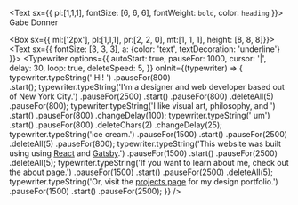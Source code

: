 


<!--https://npm.io/package/typewriter-effect -->

<Text sx={{ pl:[1,1,1], fontSize: [6, 6, 6], fontWeight: `bold`, color: `heading` }}>
  Gabe Donner
</Text>

<Box sx={{ ml:['2px'], pl:[1,1,1], pr:[2, 2, 0], mt:[1, 1, 1], height: [8, 8, 8]}}>
  <Text sx={{ fontSize: [3, 3, 3], a: {color: 'text', textDecoration: 'underline'} }}>
    <Typewriter
      options={{
          autoStart: true,
          pauseFor: 1000,
          cursor: '|',
          delay: 30,
          loop: true,
          deleteSpeed: 5,
        }}
      onInit={(typewriter) => {
        typewriter.typeString(' Hi! ')
          .pauseFor(800)  
          .start();
        typewriter.typeString('I\'m a designer and web developer based out of New York City.')
          .pauseFor(2500)
          .start()
          .pauseFor(800)
          .deleteAll(5)
          .pauseFor(800);
        typewriter.typeString('I like visual art, philosophy, and ')
          .start()
          .pauseFor(800)
          .changeDelay(100);
        typewriter.typeString(' um')	
          .start()
          .pauseFor(800)
          .deleteChars(2)
          .changeDelay(25);
        typewriter.typeString('ice cream.')
          .pauseFor(1500)
          .start()
          .pauseFor(2500)
          .deleteAll(5)
          .pauseFor(800);
        typewriter.typeString('This website was built using using <a target="_blank" rel="noopener noreferrer" href="https://www.reactjs.org">React</a> and <a target="_blank" rel="noopener noreferrer" href="https://www.gatsbyjs.com">Gatsby</a>.')
          .pauseFor(1500)
          .start()
          .pauseFor(2500)
          .deleteAll(5);
        typewriter.typeString('If you want to learn about me, check out the <a href="/about">about page</a>.')
          .pauseFor(1500)
          .start()
          .pauseFor(2500)
          .deleteAll(5);
        typewriter.typeString('Or, visit the <a href="/projects">projects page</a> for my design portfolio.')
          .pauseFor(1500)
          .start()
          .pauseFor(2500);
      }}
    />
  </Text>
</Box>

<!--Separate box for experimentation with Framer animation sequence-->
<!--<Box sx={{ pl:[1,1,0], pr:[2, 2, 0], mt:[1, 2, 2], height: [3, 3, 3]}}>
  <Text sx={{ fontSize: [2, 3, 3], a: {color: 'text', textDecoration: 'underline'} }}>
    <Typewriter
      options={{
          autoStart: true,
          pauseFor: 1000,
          cursor: '|',
          delay: 30,
          loop: false,
          deleteSpeed: 5,
        }}
      onInit={(typewriter) => {
        typewriter.typeString(' Hi! ')
          .pauseFor(800)  
          .start();
        typewriter.typeString('I\'m a designer and web developer based out of New York City.')
          .pauseFor(2500)
          .start()
          .pauseFor(800)
      }}
    />
  </Text>
</Box>-->